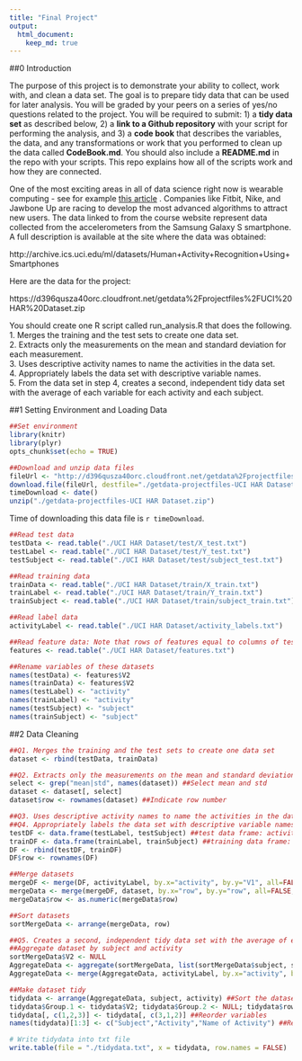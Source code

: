 ```yaml
---
title: "Final Project"
output: 
  html_document:
    keep_md: true
---
```


##0 Introduction

The purpose of this project is to demonstrate your ability to collect, work with, and clean a data set. The goal is to prepare tidy data that can be used for later analysis. You will be graded by your peers on a series of yes/no questions related to the project. You will be required to submit: 1) a **tidy data set** as described below, 2) a **link to a Github repository** with your script for performing the analysis, and 3) a **code book** that describes the variables, the data, and any transformations or work that you performed to clean up the data called **CodeBook.md**. You should also include a **README.md** in the repo with your scripts. This repo explains how all of the scripts work and how they are connected.

One of the most exciting areas in all of data science right now is wearable computing - see for example [this article](http://www.insideactivitytracking.com/data-science-activity-tracking-and-the-battle-for-the-worlds-top-sports-brand/) . Companies like Fitbit, Nike, and Jawbone Up are racing to develop the most advanced algorithms to attract new users. The data linked to from the course website represent data collected from the accelerometers from the Samsung Galaxy S smartphone. A full description is available at the site where the data was obtained:

http://archive.ics.uci.edu/ml/datasets/Human+Activity+Recognition+Using+Smartphones

Here are the data for the project: 

https://d396qusza40orc.cloudfront.net/getdata%2Fprojectfiles%2FUCI%20HAR%20Dataset.zip

You should create one R script called run_analysis.R that does the following.  
1. Merges the training and the test sets to create one data set.  
2. Extracts only the measurements on the mean and standard deviation for each measurement.  
3. Uses descriptive activity names to name the activities in the data set.  
4. Appropriately labels the data set with descriptive variable names.  
5. From the data set in step 4, creates a second, independent tidy data set with the average of each variable for each activity and each subject.  

##1 Setting Environment and Loading Data

```r
##Set environment
library(knitr)
library(plyr)
opts_chunk$set(echo = TRUE)
```
```r
##Download and unzip data files
fileUrl <- "http://d396qusza40orc.cloudfront.net/getdata%2Fprojectfiles%2FUCI%20HAR%20Dataset.zip"
download.file(fileUrl, destfile="./getdata-projectfiles-UCI HAR Dataset.zip")
timeDownload <- date()
unzip("./getdata-projectfiles-UCI HAR Dataset.zip")
```
Time of downloading this data file is `r timeDownload`.

```r
##Read test data
testData <- read.table("./UCI HAR Dataset/test/X_test.txt")
testLabel <- read.table("./UCI HAR Dataset/test/Y_test.txt")
testSubject <- read.table("./UCI HAR Dataset/test/subject_test.txt")

##Read training data
trainData <- read.table("./UCI HAR Dataset/train/X_train.txt")
trainLabel <- read.table("./UCI HAR Dataset/train/Y_train.txt")
trainSubject <- read.table("./UCI HAR Dataset/train/subject_train.txt")

##Read label data
activityLabel <- read.table("./UCI HAR Dataset/activity_labels.txt")

##Read feature data: Note that rows of features equal to columns of testData/trainData
features <- read.table("./UCI HAR Dataset/features.txt")

##Rename variables of these datasets
names(testData) <- features$V2 
names(trainData) <- features$V2
names(testLabel) <- "activity"
names(trainLabel) <- "activity"
names(testSubject) <- "subject"
names(trainSubject) <- "subject"
```

##2 Data Cleaning

```r
##Q1. Merges the training and the test sets to create one data set
dataset <- rbind(testData, trainData)
```

```r
##Q2. Extracts only the measurements on the mean and standard deviation for each measurement
select <- grep("mean|std", names(dataset)) ##Select mean and std
dataset <- dataset[, select]
dataset$row <- rownames(dataset) ##Indicate row number
```

```r
##Q3. Uses descriptive activity names to name the activities in the data set
##Q4. Appropriately labels the data set with descriptive variable names
testDF <- data.frame(testLabel, testSubject) ##test data frame: activity, subject
trainDF <- data.frame(trainLabel, trainSubject) ##training data frame: activity, subject
DF <- rbind(testDF, trainDF)
DF$row <- rownames(DF)

##Merge datasets
mergeDF <- merge(DF, activityLabel, by.x="activity", by.y="V1", all=FALSE, all.x=TRUE)
mergeData <- merge(mergeDF, dataset, by.x="row", by.y="row", all=FALSE, all.x=TRUE)
mergeData$row <- as.numeric(mergeData$row)

##Sort datasets
sortMergeData <- arrange(mergeData, row)
```

```r
##Q5. Creates a second, independent tidy data set with the average of each variable for each activity and each subject
##Aggregate dataset by subject and activity
sortMergeData$V2 <- NULL
AggregateData <- aggregate(sortMergeData, list(sortMergeData$subject, sortMergeData$activity), mean)
AggregateData <- merge(AggregateData, activityLabel, by.x="activity", by.y="V1", all=FALSE, all.x=TRUE)

##Make dataset tidy
tidydata <- arrange(AggregateData, subject, activity) ##Sort the dataset
tidydata$Group.1 <- tidydata$V2; tidydata$Group.2 <- NULL; tidydata$row <- NULL; tidydata$V2 <- NULL ##Drop columns
tidydata[, c(1,2,3)] <- tidydata[, c(3,1,2)] ##Reorder variables
names(tidydata)[1:3] <- c("Subject","Activity","Name of Activity") ##Rename variables

# Write tidydata into txt file
write.table(file = "./tidydata.txt", x = tidydata, row.names = FALSE)
```

